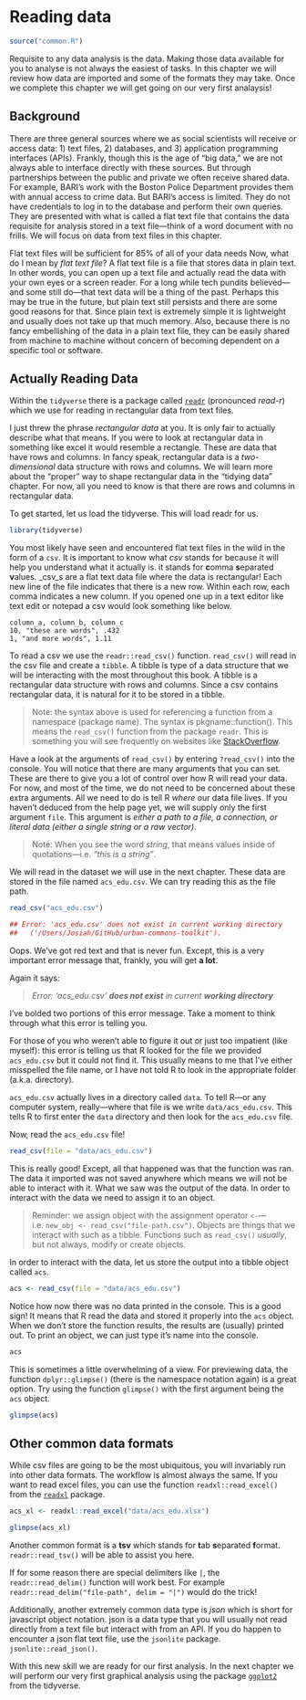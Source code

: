 # Reading data

```r
source("common.R")
```

Requisite to any data analysis is the data. Making those data available for you to analyse is not always the easiest of tasks. In this chapter we will review how data are imported and some of the formats they may take. Once we complete this chapter we will get going on our very first analaysis!

## Background

There are three general sources where we as social scientists will receive or access data: 1) text files, 2) databases, and 3) application programming interfaces (APIs). Frankly, though this is the age of "big data," we are not always able to interface directly with these sources. But through partnerships between the public and private we often receive shared data. For example, BARI's work with the Boston Police Department provides them with annual access to crime data. But BARI's access is limited. They do not have credentials to log in to the database and perform their own queries. They are presented with what is called a flat text file that contains the data requisite for analysis stored in a text file---think of a word document with no frills. We will focus on data from text files in this chapter.

Flat text files will be sufficient for 85% of all of your data needs Now, what do I mean by *flat text file*? A flat text file is a file that stores data in plain text. In other words, you can open up a text file and actually read the data with your own eyes or a screen reader. For a long while tech pundits believed---and some still do---that text data will be a thing of the past. Perhaps this may be true in the future, but plain text still persists and there are some good reasons for that. Since plain text is extremely simple it is lightweight and usually does not take up that much memory. Also, because there is no fancy embellishing of the data in a plain text file, they can be easily shared from machine to machine without concern of becoming dependent on a specific tool or software.

## Actually Reading Data

Within the `tidyverse` there is a package called [`readr`](https://readr.tidyverse.org) (pronounced *read-r*) which we use for reading in rectangular data from text files.

I just threw the phrase *rectangular data* at you. It is only fair to actually describe what that means. If you were to look at rectangular data in something like excel it would resemble a rectangle. These are data that have rows and columns. In fancy speak, rectangular data is a *two-dimensional* data structure with rows and columns. We will learn more about the "proper" way to shape rectangular data in the "tidying data" chapter. For now, all you need to know is that there are rows and columns in rectangular data.

To get started, let us load the tidyverse. This will load readr for us.

```r
library(tidyverse) 
```

You most likely have seen and encountered flat text files in the wild in the form of a `csv`. It is important to know what *csv* stands for because it will help you understand what it actually is. it stands for **c**omma **s**eparated **v**alues. \_csv\_s are a flat text data file where the data is rectangular! Each new line of the file indicates that there is a new row. Within each row, each comma indicates a new column. If you opened one up in a text editor like text edit or notepad a csv would look something like below.

    column_a, column_b, column_c
    10, "these are words", .432
    1, "and more words", 1.11

To read a csv we use the `readr::read_csv()` function. `read_csv()` will read in the csv file and create a `tibble`. A tibble is type of a data structure that we will be interacting with the most throughout this book. A tibble is a rectangular data structure with rows and columns. Since a csv contains rectangular data, it is natural for it to be stored in a tibble.

> Note: the syntax above is used for referencing a function from a namespace (package name). The syntax is pkgname::function(). This means the `read_csv()` function from the package `readr`. This is something you will see frequently on websites like [StackOverflow](https://stackoverflow.com/questions/tagged/r).

Have a look at the arguments of `read_csv()` by entering `?read_csv()` into the console. You will notice that there are many arguments that you can set. These are there to give you a lot of control over how R will read your data. For now, and most of the time, we do not need to be concerned about these extra arguments. All we need to do is tell R *where* our data file lives. If you haven't deduced from the help page yet, we will supply only the first argument `file`. This argument is *either a path to a file, a connection, or literal data (either a single string or a raw vector)*.

> Note: When you see the word *string*, that means values inside of quotations---i.e. *"this is a string"*.

We will read in the dataset we will use in the next chapter. These data are stored in the file named `acs_edu.csv`. We can try reading this as the file path.

```r
read_csv("acs_edu.csv")

## Error: 'acs_edu.csv' does not exist in current working directory 
##   ('/Users/Josiah/GitHub/urban-commons-toolkit').
```

Oops. We've got red text and that is never fun. Except, this is a very important error message that, frankly, you will get **a lot**.

Again it says:

> *Error: 'acs\_edu.csv' **does not exist** in current **working directory***

I've bolded two portions of this error message. Take a moment to think through what this error is telling you.

For those of you who weren't able to figure it out or just too impatient (like myself): this error is telling us that R looked for the file we provided `acs_edu.csv` but it could not find it. This usually means to me that I've either misspelled the file name, or I have not told R to look in the appropriate folder (a.k.a. directory).

`acs_edu.csv` actually lives in a directory called `data`. To tell R---or any computer system, really---where that file is we write `data/acs_edu.csv`. This tells R to first enter the `data` directory and then look for the `acs_edu.csv` file.

Now, read the `acs_edu.csv` file!

```r
read_csv(file = "data/acs_edu.csv") 
```

This is really good! Except, all that happened was that the function was ran. The data it imported was not saved anywhere which means we will not be able to interact with it. What we saw was the output of the data. In order to interact with the data we need to assign it to an object.

> Reminder: we assign object with the assignment operator `<-`---i.e. `new_obj <- read_csv("file-path.csv")`. Objects are things that we interact with such as a tibble. Functions such as `read_csv()` *usually*, but not always, modify or create objects.

In order to interact with the data, let us store the output into a tibble object called `acs`.

```r
acs <- read_csv(file = "data/acs_edu.csv") 
```

Notice how now there was no data printed in the console. This is a good sign! It means that R read the data and stored it properly into the `acs` object. When we don't store the function results, the results are (usually) printed out. To print an object, we can just type it's name into the console.

```r
acs
```

This is sometimes a little overwhelming of a view. For previewing data, the function `dplyr::glimpse()` (there is the namespace notation again) is a great option. Try using the function `glimpse()` with the first argument being the `acs` object.

```r
glimpse(acs)
```

## Other common data formats

While csv files are going to be the most ubiquitous, you will invariably run into other data formats. The workflow is almost always the same. If you want to read excel files, you can use the function `readxl::read_excel()` from the [`readxl`](https://readxl.tidyverse.org/) package.

```r
acs_xl <- readxl::read_excel("data/acs_edu.xlsx")

glimpse(acs_xl)
```

Another common format is a **tsv** which stands for **t**ab **s**eparated **f**ormat. `readr::read_tsv()` will be able to assist you here.

If for some reason there are special delimiters like `|`, the `readr::read_delim()` function will work best. For example `readr::read_delim("file-path", delim = "|")` would do the trick!

Additionally, another extremely common data type is *json* which is short for javascript object notation. json is a data type that you will usually not read directly from a text file but interact with from an API. If you do happen to encounter a json flat text file, use the `jsonlite` package. `jsonlite::read_json()`.

With this new skill we are ready for our first analysis. In the next chapter we will perform our very first graphical analysis using the package [`ggplot2`](https://ggplot2.tidyverse.org) from the tidyverse.
